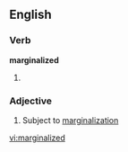 ==English==

===Verb===
'''marginalized'''

# {{past of|[[marginalize]]}}

===Adjective===
{{en-adj}}

# Subject to [[marginalization]]

[[vi:marginalized]]